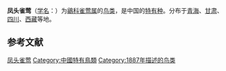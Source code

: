 {{speciesbox
| image = Leptopoecile elegans elegans 1889.jpg
| status = LC
| status_system = IUCN3.1
| status_ref = <ref>{{cite iucn|url=https://www.iucnredlist.org/details/22715190/0 |title=''Leptopoecile elegans'' |author=BirdLife International |author-link=BirdLife International |year=2012 |access-date=26 November 2013|ref=harv}}</ref>
| genus = Leptopoecile
| species = elegans
| authority = [[尼古拉·米哈伊洛维奇·普热瓦利斯基|Prezwalski]], 1887
| synonyms = 
| range_map =Leptopoecile elegans dist.png
}}
'''凤头雀莺'''（[[学名|学名]]：{{lang|la|''Lophobasileus elegans''}}）为[[鶲科|鶲科]][[雀莺属|雀莺属]]的[[鸟类|鸟类]]，是中国的[[特有种|特有种]]。分布于[[青海|青海]]、[[甘肃|甘肃]]、[[四川|四川]]、[[西藏|西藏]]等地。

== 参考文献 ==
{{reflist}}
{{Taxonbar|from=Q1591070}}

[[Category:雀莺属|凤头雀莺]]
[[Category:中國特有鳥類|Category:中國特有鳥類]]
[[Category:1887年描述的鸟类|Category:1887年描述的鸟类]]

{{Passeriformes-stub}}